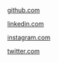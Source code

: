 

<Hero />

[github.com](https://github.com/grabbeh)

[linkedin.com](https://linkedin.com/in/mgoulbourn)

[instagram.com](https://instagram.com/grabbeh)

[twitter.com](https://twitter.com/grabbeh)
